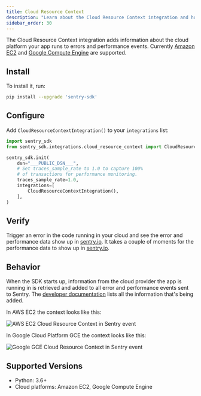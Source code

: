 ```yaml
---
title: Cloud Resource Context
description: "Learn about the Cloud Resource Context integration and how it adds information about the Cloud environment the project runs in."
sidebar_order: 30
---
```


The Cloud Resource Context integration adds information about the cloud platform your app runs to errors and performance events. Currently [Amazon EC2](https://aws.amazon.com/ec2/) and [Google Compute Engine](https://cloud.google.com/compute) are supported.

## Install

To install it, run:

```bash
pip install --upgrade 'sentry-sdk'
```

## Configure

Add `CloudResourceContextIntegration()` to your `integrations` list:

<SignInNote />

```python
import sentry_sdk
from sentry_sdk.integrations.cloud_resource_context import CloudResourceContextIntegration

sentry_sdk.init(
    dsn="___PUBLIC_DSN___",
    # Set traces_sample_rate to 1.0 to capture 100%
    # of transactions for performance monitoring.
    traces_sample_rate=1.0,
    integrations=[
        CloudResourceContextIntegration(),
    ],
)
```

## Verify

Trigger an error in the code running in your cloud and see the error and performance data show up in [sentry.io](https://sentry.io). It takes a couple of moments for the performance data to show up in [sentry.io](https://sentry.io).

## Behavior

When the SDK starts up, information from the cloud provider the app is running in is retrieved and added to all error and performance events sent to Sentry.
The [developer documentation](https://develop.sentry.dev/sdk/event-payloads/contexts/#runtime-context) lists all the information that's being added.

In AWS EC2 the context looks like this:

![AWS EC2 Cloud Resource Context in Sentry event](cloudresourcecontext-aws-ec2.png)

In Google Cloud Platform GCE the context looks like this:

![Google GCE Cloud Resource Context in Sentry event](cloudresourcecontext-gcp-gce.png)

## Supported Versions

- Python: 3.6+
- Cloud platforms: Amazon EC2, Google Compute Engine
